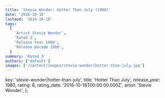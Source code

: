 ```yaml
---
title: 'Stevie Wonder: Hotter Than July (1980)'
date: '2016-10-18'
lastmod: '2016-10-18'
tags:
  [
    'Artist Stevie Wonder',
    'Rated 3',
    'Release Year 1980',
    'Release Decade 1980',
  ]
summary: 'Rated 3'
authors: ['default']
images: ['/content/images/stevie-wonder|hotter-than-july.jpg']
---
```


  key: 'stevie-wonder|hotter-than-july',
  title: 'Hotter Than July',
  release_year: 1980,
  rating: 6,
  rating_date: '2016-10-18T00:00:00.000Z',
  artist: 'Stevie Wonder',
};

<MusicRating data={data} />
